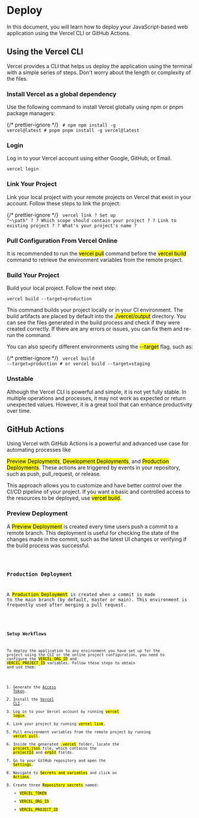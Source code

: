 
# Deploy

In this document, you will learn how to deploy your JavaScript-based web application using the Vercel CLI or
GitHub Actions.

## Using the Vercel CLI

Vercel provides a CLI that helps us deploy the application using the terminal with a simple series of steps.
Don't worry about the length or complexity of the files.

### Install Vercel as a global dependency

Use the following command to install Vercel globally using npm or pnpm package managers:

{/* prettier-ignore */}
<Code lang="bash">
\# npm
npm install -g vercel@latest
\# pnpm
pnpm install -g vercel@latest
</Code>

### Login

Log in to your Vercel account using either Google, GitHub, or Email.

<Code lang="bash">vercel login</Code>

### Link Your Project

Link your local project with your remote projects on Vercel that exist in your account. Follow these steps
to link the project:

{/* prettier-ignore */}
<Code lang="bash">
vercel link
 ? Set up "~\path" ?
 ? Which scope should contain your project ?
 ? Link to existing project ?
 ? What's your project's name ?
</Code>

### Pull Configuration From Vercel Online

It is recommended to run the <Mark>vercel pull</Mark> command before the <Mark>vercel build</Mark> command
to retrieve the environment variables from the remote project.

### Build Your Project

Build your local project. Follow the next step:

<Code lang="bash">vercel build --target=production</Code>

This command builds your project locally or in your CI environment. The build artifacts are placed by default
into the <Mark>./vercel/output</Mark> directory. You can see the files generated in the build process
and check if they were created correctly. If there are any errors or issues, you can fix them and re-run the command.

You can also specify different environments using the <Mark>--target</Mark> flag, such as:

{/* prettier-ignore */}
<Code lang="bash">
vercel build --target=production 
\# or 
vercel build --target=staging
</Code>

### Unstable

Although the Vercel CLI is powerful and simple, it is not yet fully stable. In multiple operations and processes,
it may not work as expected or return unexpected values. However, it is a great tool that can enhance productivity
over time.

## GitHub Actions

Using Vercel with GitHub Actions is a powerful and advanced use case for automating processes like

<Mark>Preview Deployments</Mark>, <Mark>Development Deployments</Mark>, and <Mark>Production Deployments</Mark>. These actions are
triggered by events in your repository, such as push, pull_request, or release.

This approach allows you to customize and have better control over the CI/CD pipeline of your project. If you want
a basic and controlled access to the resources to be deployed, use <Mark>vercel build</Mark>.

### Preview Deployment

A <Mark>Preview Deployment</Mark> is created every time users push a commit to a remote branch. This deployment is
useful for checking the state of the changes made in the commit, such as the latest UI changes or verifying if the
build process was successful.

<Code lang="bash" children={deploy.preview} />

### Production Deployment

A <Mark>Production Deployment</Mark> is created when a commit is made to the main branch (by default, master or main).
This environment is frequently used after merging a pull request.

<Code lang="bash" children={deploy.production} />

### Setup Workflows

To deploy the application to any environment you have set up for the project using the CLI or the online project
configuration, you need to configure the <Mark>VERCEL_ORG_ID</Mark> and <Mark>VERCEL_PROJECT_ID</Mark> variables.
Follow these steps to obtain and use them:

1. Generate the [Access Token](https://vercel.com/guides/how-do-i-use-a-vercel-api-access-token).
2. Install the [Vercel CLI](https://vercel.com/docs/cli).
3. Log in to your Vercel account by running <Mark>vercel login</Mark>.
4. Link your project by running <Mark>vercel link</Mark>.
5. Pull environment variables from the remote project by running <Mark>vercel pull</Mark>.
6. Inside the generated <Mark>.vercel</Mark> folder, locate the <Mark>project.json</Mark> file, which contains the
   <Mark>projectId</Mark> and <Mark>orgId</Mark> fields.
7. Go to your GitHub repository and open the <Mark>Settings</Mark>.
8. Navigate to <Mark>Secrets and variables</Mark> and click on <Mark>Actions</Mark>.
9. Create three <Mark>Repository secrets</Mark> named:
   - <Mark>VERCEL_TOKEN</Mark>
   - <Mark>VERCEL_ORG_ID</Mark>
   - <Mark>VERCEL_PROJECT_ID</Mark>
